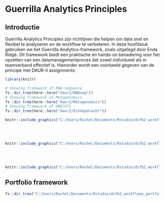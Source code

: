 # Guerrilla Analytics Principles

## Introductie {-}
Guerrilla Analytics Principles zijn richtlijnen die helpen om data snel en flexibel te analyseren en de workflow te verbeteren. In deze hoofdstuk gebruiken we het Guerrilla Analytics-framework, zoals uitgelegd door Enda Ridge. Dit framework biedt een praktische en hands-on benadering voor het opzetten van een datamanagementproces dat zowel individueel als in teamverband effectief is.
Hieronder wordt een voorbeeld gegeven van de principe met DAUR-II assignments:
```r
library(knitr)

# Showing framework of RNA-sequence 
fs::dir_tree(here::here("daur2/RNAseq"))
# Showing framework of Metagenomics 
fs::dir_tree(here::here("daur2/Metagenomics"))
# Showing framework of ONECUT1 
fs::dir_tree(here::here("daur2/Eindopdracht"))
```

```r

knitr::include_graphics("C:/Users/Rachel/Documents/Rstudio/dsfb2_workflows_portfolio/book/images/RNA-tree.png")
```

<br/><br/>
```r

knitr::include_graphics("C:/Users/Rachel/Documents/Rstudio/dsfb2_workflows_portfolio/book/images/Meta-tree.png")
```

<br/><br/>
```r

knitr::include_graphics("C:/Users/Rachel/Documents/Rstudio/dsfb2_workflows_portfolio/book/images/Eind-tree.png")
```


## Portfolio framework {-}
```r
fs::dir_tree("C:/Users/Rachel/Documents/Rstudio/dsfb2_workflows_portfolio/book") 
```

